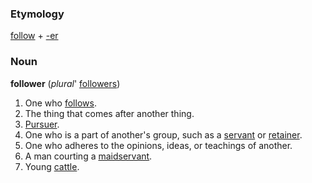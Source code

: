 ===Etymology===
[[follow]] + [[-er]]

===Noun===
'''follower''' (''plural''' [[followers]])
# One who [[follow]]s.
# The thing that comes after another thing.
# [[Pursuer]].
# One who is a part of another's group, such as a [[servant]] or [[retainer]].
# One who adheres to the opinions, ideas, or teachings of another.
# A man courting a [[maidservant]].
# Young [[cattle]].